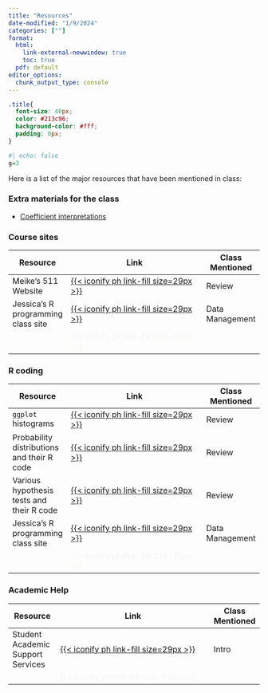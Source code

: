 ```yaml
---
title: "Resources"
date-modified: "1/9/2024"
categories: [""]
format: 
  html:
    link-external-newwindow: true
    toc: true
  pdf: default
editor_options: 
  chunk_output_type: console
---
```


```css
.title{
  font-size: 40px;
  color: #213c96;
  background-color: #fff;
  padding: 0px;
}
```

```r
#| echo: false
g=3
```

Here is a list of the major resources that have been mentioned in class:

### Extra materials for the class

-   [Coefficient interpretations](/extra_resources/Coefficient_interp.qmd)

### Course sites

| Resource                           | Link                                                                                                             | Class Mentioned |
|--------------|--------------------------------------------|--------------|
| Meike's 511 Website                | [[{{< iconify ph link-fill size=29px >}}](https://niederhausen.github.io/BSTA_511_F23/)]{style="color:#f8f5f0;"} | Review          |
| Jessica's R programming class site | [[{{< iconify ph link-fill size=29px >}}](https://sph-r-programming-2022.netlify.app/)]{style="color:#f8f5f0;"}  | Data Management |
|                                    | [{{< iconify ph link-fill size=29px >}}]{style="color:#f8f5f0;"}                                                 |                 |

### R coding

| Resource                                   | Link                                                                                                                                                                           | Class Mentioned |
|-------------|----------------------------------------------|-------------|
| `ggplot` histograms                        | [[{{< iconify ph link-fill size=29px >}}](https://www.sharpsightlabs.com/blog/histogram-r-ggplot2/)]{style="color:#f8f5f0;"}                                                   | Review          |
| Probability distributions and their R code | [[{{< iconify ph link-fill size=29px >}}](https://www.stat.umn.edu/geyer/5101/examp/rlook.html)]{style="color:#f8f5f0;"}                                                       | Review          |
| Various hypothesis tests and their R code  | [[{{< iconify ph link-fill size=29px >}}](https://stats.oarc.ucla.edu/r/whatstat/what-statistical-analysis-should-i-usestatistical-analyses-using-r/)]{style="color:#f8f5f0;"} | Review          |
| Jessica's R programming class site         | [[{{< iconify ph link-fill size=29px >}}](https://sph-r-programming-2022.netlify.app/)]{style="color:#f8f5f0;"}                                                                | Data Management |
|                                            | [{{< iconify ph link-fill size=29px >}}]{style="color:#f8f5f0;"}                                                                                                               |                 |

### Academic Help

| Resource                          | Link                                                                                                                   | Class Mentioned |
|--------------|--------------------------------------------|--------------|
| Student Academic Support Services | [[{{< iconify ph link-fill size=29px >}}](https://sakai.ohsu.edu/portal/site/Student_Support)]{style="color:#f8f5f0;"} | Intro           |
|                                   | [{{< iconify ph link-fill size=29px >}}]{style="color:#f8f5f0;"}                                                       |                 |
